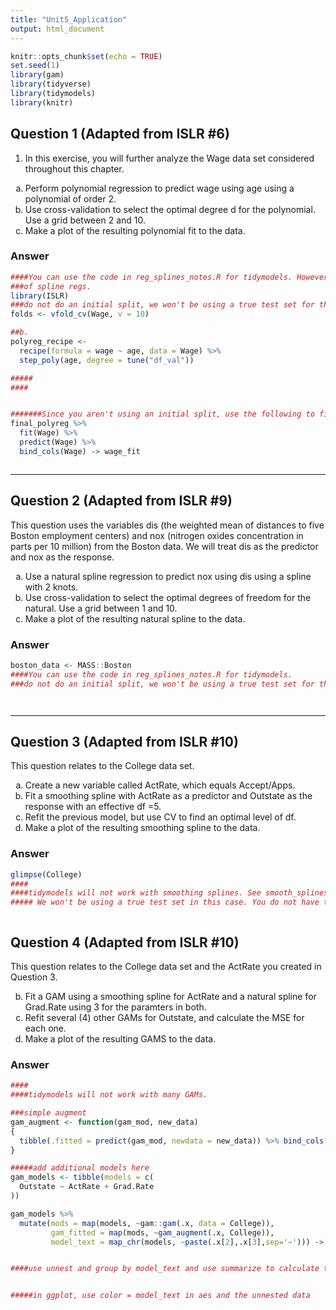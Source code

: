 ```yaml
---
title: "Unit5_Application"
output: html_document
---
```


```r
knitr::opts_chunk$set(echo = TRUE)
set.seed(1)
library(gam)
library(tidyverse)
library(tidymodels)
library(knitr)

```
## Question 1 (Adapted from ISLR #6)
1. In this exercise, you will further analyze the Wage data set considered
throughout this chapter.

a. Perform polynomial regression to predict wage using age using a polynomial of order 2. 
b. Use cross-validation to select the optimal degree d for the polynomial. Use a grid between 2 and 10.
c. Make a plot of the resulting polynomial fit to the data. 


### Answer

```r
####You can use the code in reg_splines_notes.R for tidymodels. However, you will need to adapt it to poly regs instead
###of spline regs. 
library(ISLR)
###do not do an initial split, we won't be using a true test set for this problem
folds <- vfold_cv(Wage, v = 10)

##b.
polyreg_recipe <- 
  recipe(formula = wage ~ age, data = Wage) %>% 
  step_poly(age, degree = tune("df_val"))

#####
####


#######Since you aren't using an initial split, use the following to fit to the full data and save predicted values.
final_polyreg %>% 
  fit(Wage) %>% 
  predict(Wage) %>% 
  bind_cols(Wage) -> wage_fit



```



*************************************


## Question 2 (Adapted from ISLR #9)
This question uses the variables dis (the weighted mean of distances
to five Boston employment centers) and nox (nitrogen oxides concentration in parts per 10 million) from the Boston data. We will treat dis as the predictor and nox as the response.

a. Use a natural spline regression to predict nox using dis using a spline with 2 knots. 
b. Use cross-validation to select the optimal degrees of freedom for the natural. Use a grid between 1 and 10.
c. Make a plot of the resulting natural spline to the data. 


### Answer

```r
boston_data <- MASS::Boston
####You can use the code in reg_splines_notes.R for tidymodels. 
###do not do an initial split, we won't be using a true test set for this problem




```



*************************************

## Question 3 (Adapted from ISLR #10)

This question relates to the College data set.

a. Create a new variable called ActRate, which equals Accept/Apps.
b. Fit a smoothing spline with ActRate as a predictor and Outstate as the response with an effective df =5.
c. Refit the previous model, but use CV to find an optimal level of df.
d. Make a plot of the resulting smoothing spline to the data. 

### Answer

```r
glimpse(College)
####
####tidymodels will not work with smoothing splines. See smooth_splines_notes for how to do this.
##### We won't be using a true test set in this case. You do not have to split the data.



```


## Question 4 (Adapted from ISLR #10)

This question relates to the College data set and the ActRate you created in Question 3.

b. Fit a GAM using a smoothing spline for ActRate and a natural spline for Grad.Rate using 3 for the paramters in both.
c. Refit several (4) other GAMs for Outstate, and calculate the MSE for each one.
d. Make a plot of the resulting GAMS to the data. 

### Answer

```r
####
####tidymodels will not work with many GAMs.

###simple augment
gam_augment <- function(gam_mod, new_data)
{
  tibble(.fitted = predict(gam_mod, newdata = new_data)) %>% bind_cols(new_data)
}

#####add additional models here
gam_models <- tibble(models = c(
  Outstate ~ ActRate + Grad.Rate
))

gam_models %>%
  mutate(mods = map(models, ~gam::gam(.x, data = College)),
         gam_fitted = map(mods, ~gam_augment(.x, College)),
         model_text = map_chr(models, ~paste(.x[2],.x[3],sep='~'))) -> fitted_gams


####use unnest and group by model_text and use summarize to calculate the MSE.


#####in ggplot, use color = model_text in aes and the unnested data

```
